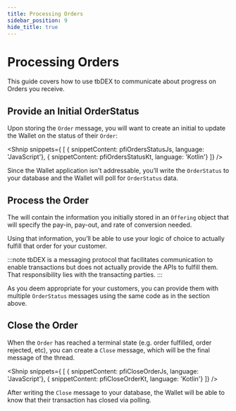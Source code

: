 ```yaml
---
title: Processing Orders
sidebar_position: 9
hide_title: true
---
```



<LanguageSwitcher languages="JavaScript, Kotlin"/>

# Processing Orders

This guide covers how to use tbDEX to communicate about progress on Orders you receive.

## Provide an Initial OrderStatus

Upon storing the `Order` message, you will want to create an initial <LanguageSwitchLink text="OrderStatus" links='{"JavaScript": "https://tbd54566975.github.io/tbdex-js/classes/_tbdex_http_client.OrderStatus.html", "Kotlin": "https://tbd54566975.github.io/tbdex-kt/protocol/tbdex.sdk.protocol.models/-order-status/index.html"}'/>  to update the Wallet on the status of their `Order`:


<Shnip snippets={
  [
    { snippetContent: pfiOrdersStatusJs, language: 'JavaScript'},
    { snippetContent: pfiOrdersStatusKt, language: 'Kotlin'}
  ]} />


Since the Wallet application isn't addressable, you’ll write the `OrderStatus` to your database and the Wallet will poll for `OrderStatus` data.


## Process the Order

The <LanguageSwitchLink text="Order message" links='{"JavaScript": "https://tbd54566975.github.io/tbdex-js/classes/_tbdex_http_client.Order.html", "Kotlin": "https://tbd54566975.github.io/tbdex-kt/protocol/tbdex.sdk.protocol.models/-order/index.html"}'/> will contain the information you initially stored in an `Offering` object that will specify the pay-in, pay-out, and rate of conversion needed. 

Using that information, you’ll be able to use your logic of choice to actually fulfill that order for your customer. 

:::note
tbDEX is a messaging protocol that facilitates communication to enable transactions but does not actually provide the APIs to fulfill them. 
That responsibility lies with the transacting parties. 
:::

As you deem appropriate for your customers, you can provide them with multiple `OrderStatus` messages using the same code as in the section above.


## Close the Order

When the `Order` has reached a terminal state (e.g. order fulfilled, order rejected, etc), you can create a `Close` message, which will be the final message of the thread. 

<Shnip snippets={
  [
    { snippetContent: pfiCloseOrderJs, language: 'JavaScript'},
    { snippetContent: pfiCloseOrderKt, language: 'Kotlin'}
  ]} />

After writing the `Close` message to your database, the Wallet will be able to know that their transaction has closed via polling.